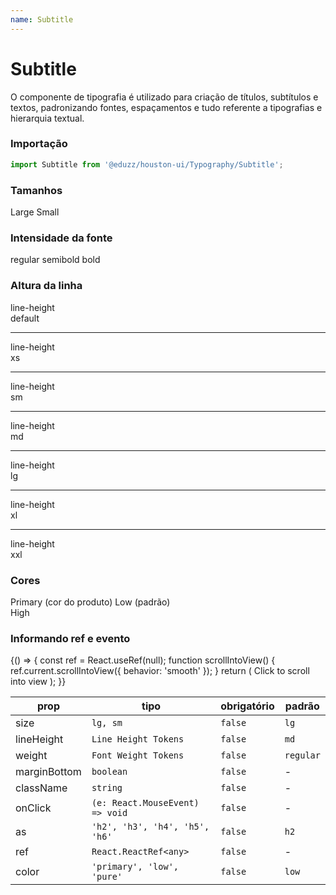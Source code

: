 ```yaml
---
name: Subtitle
---
```





# Subtitle

O componente de tipografia é utilizado para criação de títulos, subtítulos e textos, padronizando fontes, espaçamentos e tudo
referente a tipografias e hierarquia textual.

### Importação

```js
import Subtitle from '@eduzz/houston-ui/Typography/Subtitle';
```

### Tamanhos

<Playground>
  <Subtitle size='lg'>Large</Subtitle>
  <Subtitle size='sm'>Small</Subtitle>
</Playground>

### Intensidade da fonte

<Playground>
  <Subtitle weight='regular'>regular</Subtitle>
  <Subtitle weight='semibold'>semibold</Subtitle>
  <Subtitle weight='bold'>bold</Subtitle>
</Playground>

### Altura da linha

<Playground>
  <Subtitle lineHeight='default'>
    line-height
    <br />
    default
  </Subtitle>
  <hr style={{ margin: '10px 0' }} />
  <Subtitle lineHeight='xs'>
    line-height
    <br />
    xs
  </Subtitle>
  <hr style={{ margin: '10px 0' }} />
  <Subtitle lineHeight='sm'>
    line-height
    <br />
    sm
  </Subtitle>
  <hr style={{ margin: '10px 0' }} />
  <Subtitle lineHeight='md'>
    line-height
    <br />
    md
  </Subtitle>
  <hr style={{ margin: '10px 0' }} />
  <Subtitle lineHeight='lg'>
    line-height
    <br />
    lg
  </Subtitle>
  <hr style={{ margin: '10px 0' }} />
  <Subtitle lineHeight='xl'>
    line-height
    <br />
    xl
  </Subtitle>
  <hr style={{ margin: '10px 0' }} />
  <Subtitle lineHeight='xxl'>
    line-height
    <br />
    xxl
  </Subtitle>
</Playground>

### Cores

<Playground>
  <Subtitle color='primary'>Primary (cor do produto)</Subtitle>
  <Subtitle>Low (padrão)</Subtitle>
  <div style={{ backgroundColor: '#0D47A1' }}>
    <Subtitle color='high'>High</Subtitle>
  </div>
</Playground>

### Informando ref e evento

<Playground>
  {() => {
    const ref = React.useRef(null);
    function scrollIntoView() {
      ref.current.scrollIntoView({
        behavior: 'smooth'
      });
    }
    return (
      <Subtitle ref={ref} onClick={scrollIntoView}>
        Click to scroll into view
      </Subtitle>
    );
  }}
</Playground>

| prop         | tipo                            | obrigatório | padrão    |
| ------------ | ------------------------------- | ----------- | --------- |
| size         | `lg, sm`                        | `false`     | `lg`      |
| lineHeight   | `Line Height Tokens`            | `false`     | `md`      |
| weight       | `Font Weight Tokens`            | `false`     | `regular` |
| marginBottom | `boolean`                       | `false`     | -         |
| className    | `string`                        | `false`     | -         |
| onClick      | `(e: React.MouseEvent) => void` | `false`     | -         |
| as           | `'h2', 'h3', 'h4', 'h5', 'h6'`  | `false`     | `h2`      |
| ref          | `React.ReactRef<any>`           | `false`     | -         |
| color        | `'primary', 'low', 'pure'`      | `false`     | `low`     |
